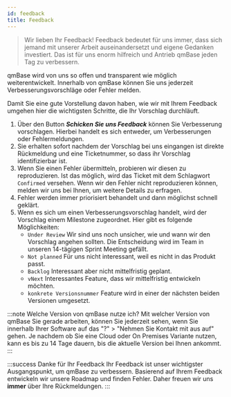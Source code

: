 ---
id: feedback
title: Feedback
---

> Wir lieben Ihr Feedback! Feedback bedeutet für uns immer, dass sich jemand mit unserer Arbeit auseinandersetzt und eigene Gedanken investiert.
> Das ist für uns enorm hilfreich und Antrieb qmBase jeden Tag zu verbessern.

qmBase wird von uns so offen und transparent wie möglich weiterentwickelt. Innerhalb von qmBase können Sie uns jederzeit Verbesserungsvorschläge oder Fehler melden.

Damit Sie eine gute Vorstellung davon haben, wie wir mit Ihrem Feedback umgehen hier die wichtigsten Schritte, die Ihr Vorschlag durchläuft.

1. Über den Button **_Schicken Sie uns Feedback_** können Sie Verbesserung vorschlagen. Hierbei handelt es sich entweder, um Verbesserungen oder Fehlermeldungen.
2. Sie erhalten sofort nachdem der Vorschlag bei uns eingangen ist direkte Rückmeldung und eine Ticketnummer, so dass ihr Vorschlag identifizierbar ist.
3. Wenn Sie einen Fehler übermitteln, probieren wir diesen zu reproduzieren. Ist das möglich, wird das Ticket mit dem Schlagwort <code>Confirmed</code> versehen. Wenn wir den Fehler nicht reproduzieren können, melden wir uns bei Ihnen, um weitere Details zu erfragen.
4. Fehler werden immer priorisiert behandelt und dann möglichst schnell geklärt.
5. Wenn es sich um einen Verbesserungsvorschlag handelt, wird der Vorschlag einem Milestone zugeordnet. Hier gibt es folgende Möglichkeiten:
   - <code>Under Review</code> Wir sind uns noch unsicher, wie und wann wir den Vorschlag
     angehen sollten. Die Entscheidung wird im Team in unseren 14-tägigen Sprint
     Meeting gefällt.
   - <code>Not planned</code> Für uns nicht interessant, weil es nicht in das Produkt
     passt.
   - <code>Backlog</code> Interessant aber nicht mittelfristig geplant.
   - <code>vNext</code> Interessantes Feature, dass wir mittelfristig entwickeln
     möchten.
   - <code>konkrete Versionsnummer</code> Feature wird in einer der nächsten beiden
     Versionen umgesetzt.

:::note Welche Version von qmBase nutze ich?
Mit welcher Version von qmBase Sie gerade arbeiten, können Sie jederzeit sehen, wenn Sie innerhalb Ihrer Software auf das "?" > "Nehmen Sie Kontakt mit aus auf" gehen.
Je nachdem ob Sie eine Cloud oder On Premises Variante nutzen, kann es bis zu 14 Tage dauern, bis die aktuelle Version bei Ihnen ankommt.
:::

:::success Danke für Ihr Feedback
Ihr Feedback ist unser wichtigster Ausgangspunkt, um qmBase zu verbessern. Basierend auf Ihrem Feedback entwickeln wir unsere Roadmap und finden Fehler. Daher freuen wir uns **immer** über Ihre Rückmeldungen.
:::
